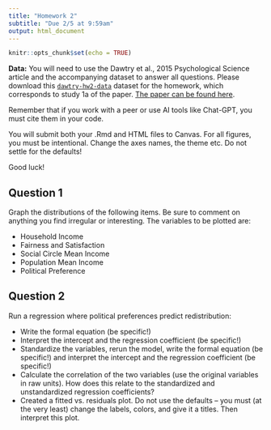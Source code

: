```yaml
---
title: "Homework 2"
subtitle: "Due 2/5 at 9:59am"
output: html_document
---
```


```r
knitr::opts_chunk$set(echo = TRUE)
```

**Data:** You will need to use the Dawtry et al., 2015 Psychological Science article and the accompanying dataset to answer all questions. Please download this [`dawtry-hw2-data`](dawtry-hw2-data.csv) dataset for the homework, which corresponds to study 1a of the paper. [The paper can be found here](../readings/Dawtry2015-PS.pdf).

Remember that if you work with a peer or use AI tools like Chat-GPT, you must cite them in your code. 

You will submit both your .Rmd and HTML files to Canvas. For all figures, you must be intentional. Change the axes names, the theme etc. Do not settle for the defaults!

Good luck!

## Question 1

Graph the distributions of the following items. Be sure to comment on anything you find irregular or interesting. The variables to be plotted are:

- Household Income
- Fairness and Satisfaction
- Social Circle Mean Income
- Population Mean Income
- Political Preference

## Question 2

Run a regression where political preferences predict redistribution:

- Write the formal equation (be specific!)
- Interpret the intercept and the regression coefficient (be specific!)
- Standardize the variables, rerun the model, write the formal equation (be specific!) and interpret the intercept and the regression coefficient (be specific!)
- Calculate the correlation of the two variables (use the original variables in raw units). How does this relate to the standardized and unstandardized regression coefficients?
- Created a fitted vs. residuals plot. Do not use the defaults -- you must (at the very least) change the labels, colors, and give it a titles. Then interpret this plot.




